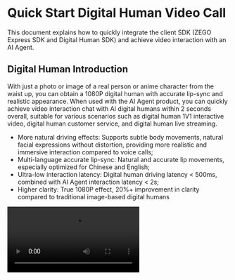 
# Quick Start Digital Human Video Call

This document explains how to quickly integrate the client SDK (ZEGO Express SDK and Digital Human SDK) and achieve video interaction with an AI Agent.


## Digital Human Introduction

With just a photo or image of a real person or anime character from the waist up, you can obtain a 1080P digital human with accurate lip-sync and realistic appearance. When used with the AI Agent product, you can quickly achieve video interaction chat with AI digital humans within 2 seconds overall, suitable for various scenarios such as digital human 1V1 interactive video, digital human customer service, and digital human live streaming.

- More natural driving effects: Supports subtle body movements, natural facial expressions without distortion, providing more realistic and immersive interaction compared to voice calls;
- Multi-language accurate lip-sync: Natural and accurate lip movements, especially optimized for Chinese and English;
- Ultra-low interaction latency: Digital human driving latency < 500ms, combined with AI Agent interaction latency < 2s;
- Higher clarity: True 1080P effect, 20%+ improvement in clarity compared to traditional image-based digital humans


<Video src="https://media-resource.spreading.io/docuo/workspace564/27e54a759d23575969552654cb45bf89/9f0143abe9.mp4" />

## Prerequisites

- You have created a project in the [ZEGOCLOUD Console](https://console.zego.im/) and applied for a valid AppID and AppSign. For details, see [Console - Project Information](https://doc-zh.zego.im/article/12107).
- You have contacted ZEGOCLOUd Technical Support to enable Digital Human PaaS service and related interface permissions.
- You have contacted ZEGOCLOUD Technical Support to create a digital human.
- You have contacted ZEGOCLOUD Technical Support to enable AI Agent related services and obtain LLM and TTS related configuration information.
<Note title="Note">During the test period (within 2 weeks after the AI Agent service is enabled), you can set the LLM and TTS authentication parameters to "zego_test" to use the related services. For details, see [Agent Parameter Description](/aiagent-server/api-reference/common-parameter-description).</Note>

## Example Code
The following is the example code for the business backend that integrates the real-time interactive AI Agent API. You can refer to the example code to implement your own business logic.

<CardGroup cols={2}>
<Card title="Business Backend Example Code"  href="https://github.com/ZEGOCLOUD/ai_agent_quick_start_server" target="_blank">
Includes the basic capabilities of obtaining ZEGOCLOUD Token, registering AI Agent, creating AI Agent instances, and deleting AI Agent instances.
</Card>
</CardGroup>

The following video demonstrates how to run the service backend and client (Web) example code and interact with the digital human agent.
<Video src="https://media-resource.spreading.io/docuo/workspace564/27e54a759d23575969552654cb45bf89/4b68fbedda.mp4" />


## Overall Business Process

1. Service backend, run the business backend example code, deploy the business backend
    - Integrate the real-time interactive AI Agent API to manage the AI Agent.
2. Client, run the client example code, refer to the [Android Quick Start](/aiagent-android/quick-start-with-digital-human), [iOS Quick Start](/aiagent-ios/quick-start-with-digital-human), or [Web Quick Start](/aiagent-web/quick-start-with-digital-human) documentation to run the client example code
    - Create and manage AI Agent through the business backend.
    - Integrate ZEGO Express SDK to complete real-time communication.
    - Integrate Digital Human SDK to complete digital human rendering.

After completing the above three steps, you can implement the AI Agent joining the room and interacting with the real user in real-time video.

```mermaid
sequenceDiagram
    participant Client
    participant Business Backend
    participant AI Agent Backend
    
    Business Backend->>Business Backend: Register Agent
    Business Backend->>AI Agent Backend: Register Agent
    AI Agent Backend-->>Business Backend: 

    Client->>Business Backend: Notify Business Backend to Start Call
    Business Backend->>AI Agent Backend: Create Digital Human Agent Instance
    AI Agent Backend->>AI Agent Backend: Digital Human Agent Login Room and Push Stream, Pull
    Business Backend-->>Client: Digital Human Configuration

    Client->>Client: Initialize Digital Human SDK and Set Digital Human Configuration

    Client->>Business Backend: Request Token
    Business Backend-->>Client: Token
    
    Client->>Client: Initialize ZEGO Express SDK and Login Room and Push Stream
    
    Client->>Client: User play Agent Stream and Pass Frame Data and SEI Data to Digital Human SDK
    
    Client->>Business Backend: Notify Business Backend to Stop Call
    Business Backend->>AI Agent Backend: Delete Agent Instance
    AI Agent Backend-->>Business Backend: 
    Business Backend-->>Client: 
    
    Client->>Client: User Stop Push Stream and Exit Room
    Client->>Client: User Exit Digital Human SDK
```

## Service Backend Core Capabilities Implementation


<Steps>
<Step title="Register AI Agent">
[Register AI Agent](./API%20reference/Agent%20Configuration%20Management/Register%20Agent.mdx) is used to set the basic configuration of the AI Agent, including the AI Agent name, LLM, TTS, ASR, and other related configurations. After registration, you can create multiple instances with multiple real users as templates.

Usually, the AI Agent is relatively fixed, and once the related parameters (personality) are set, they will not be changed frequently. Therefore, it is recommended to register the AI Agent at the appropriate time according to the business process. The AI Agent registration will not automatically destroy and recycle, and after creating the AI Agent instance, you can interact

<Note title="Note">An AI Agent can only be registered once (the same ID), and if it is registered again, it will return error code 410001008.</Note>

The following is an example of calling the register AI Agent interface:

```javascript Server(NodeJS)
// Please replace the LLM and TTS authentication parameters (ApiKey, appid, token, etc.) in the following example with your actual authentication parameters.
async registerAgent(agentId: string, agentName: string) {
    // Request interface: https://aigc-aiagent-api.zegotech.cn?Action=RegisterAgent
    const action = 'RegisterAgent';
    const body = {
        AgentId: agentId,
        Name: agentName,
        LLM: {
            Url: "https://ark.cn-beijing.volces.com/api/v3/chat/completions",
            ApiKey: "zego_test",
            Model: "doubao-lite-32k-240828",
            SystemPrompt: "You are an AI agent, please answer the user's question."
        },
        TTS: {
            Vendor: "ByteDance",
            Params: {
                "app": {
                    "appid": "zego_test",
                    "token": "zego_test",
                    "cluster": "volcano_tts"
                },
                "audio": {
                    "voice_type": "zh_female_wanwanxiaohe_moon_bigtts"
                }
            }
        }
    };
    // sendRequest method encapsulates the request URL and public parameters. For details, see: https://doc-zh.zego.im/aiagent-server/api-reference/accessing-server-apis
    return this.sendRequest<any>(action, body);
}
```

<Warning title="Note">
- Please ensure that all LLM parameters are filled in correctly according to the official documentation of the LLM service provider, otherwise you may not be able to see the text content of the AI agent's answer and cannot hear the AI agent's output voice.
- Please ensure that all TTS parameters are filled in correctly according to the official documentation of the TTS service provider, otherwise you may be able to see the text content of the AI agent's answer but cannot hear the AI agent's output voice.
- If the AI agent cannot output text content or voice, please first check if the LLM and TTS parameter configuration is completely correct, or refer to [Get AI Agent Status - Listen for Service-Side Exception Events](./Guides/Get%20AI%20Agent%20status.mdx#Listen%20for%20Service-Side%20Exception%20Events) to determine the specific problem.  
</Warning>

</Step>
<Step title="Create Digital Human Agent Instance">
You can create multiple digital human agent instances [Create Digital Human Agent Instance](./API%20reference/Agent%20Instance%20Management/create-digital-human-agent-instance.mdx) with the registered AI Agent as a template to join different rooms and interact with different users in real time. After creating the digital human agent instance, the digital human agent instance will automatically login the room and push the stream, and will also pull the real user's stream.

After creating the digital human agent instance successfully, you need to return the digital human configuration to the client, and the client initializes the digital human SDK according to the digital human configuration, and then you can interact with the digital human in real time.

The following is an example of calling the create digital human agent instance interface:

```javascript  Server(NodeJS)
async createDigitalHumanAgentInstance(agentId: string, userId: string, rtcInfo: RtcInfo, digitalHuman: DigitalHumanInfo, messages?: any[]) {
    // Request interface: https://aigc-aiagent-api.zegotech.cn?Action=CreateDigitalHumanAgentInstance
    const action = 'CreateDigitalHumanAgentInstance';
    const body = {
        AgentId: agentId,
        UserId: userId,
        RTC: rtcInfo,
        DigitalHuman: digitalHuman,
        MessageHistory: {
            SyncMode: 1, // Change to 0 to use history messages from ZIM
            Messages: messages && messages.length > 0 ? messages : [],
            WindowSize: 10
        }
    };
    // sendRequest method encapsulates the request URL and public parameters. For details, see: https://doc-zh.zego.im/aiagent-server/api-reference/accessing-server-apis
    const result = await this.sendRequest<any>(action, body);
    console.log("create agent instance result", result);
    // The returned DigitalHumanConfig is the digital human configuration, and the client initializes the digital human SDK according to the digital human configuration, and then you can interact with the digital human in real time.
    return result.AgentInstanceId, result.DigitalHumanConfig;
}
```

Congratulations🎉! After completing this step, you have successfully created a digital human agent instance and can interact with the real user in real-time video. You can ask the digital human any question, and the digital human will answer your question!
</Step>
<Step title="Delete AI Agent Instance">
After [Delete AI Agent Instance](./API%20reference/Agent%20Instance%20Management/Delete%20Agent%20instance.mdx), the AI agent instance will automatically exit the room and stop the push stream. The real user will stop the push stream and exit the room after the client, and a complete interactive session will end.

The following is an example of calling the delete AI agent instance interface:

```javascript Server(NodeJS)
async deleteAgentInstance(agentInstanceId: string) {
    // Request interface: https://aigc-aiagent-api.zegotech.cn?Action=DeleteAgentInstance
    const action = 'DeleteAgentInstance';
    const body = {
        AgentInstanceId: agentInstanceId
    };
    // sendRequest method encapsulates the request URL and public parameters. For details, see: https://doc-zh.zego.im/aiagent-server/api-reference/accessing-server-apis
    return this.sendRequest(action, body);
}
```
</Step>
</Steps>

This is the complete core process for you to implement real-time interaction with the digital human agent.

## Client Quick Start Reference

<Button primary-color="DarkGray" target="_blank" href="/aiagent-android/quick-start-with-digital-human">Android Quick Start</Button>
<Button primary-color="DarkGray" target="_blank" href="/aiagent-ios/quick-start-with-digital-human">iOS Quick Start</Button>
<Button primary-color="DarkGray" target="_blank" href="/aiagent-web/quick-start-with-digital-human">Web Quick Start</Button>